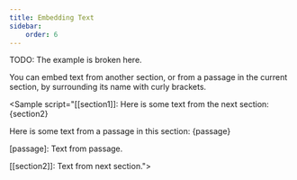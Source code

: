 ```yaml
---
title: Embedding Text
sidebar:
    order: 6
---
```




<Aside type="caution">
    TODO: The example is broken here.
</Aside>

You can embed text from another section, or from a passage in the current section, by surrounding its name with curly brackets.

<Sample script="[[section1]]:
Here is some text from the next section: {section2}

Here is some text from a passage in this section: {passage}

[passage]:
Text from passage.

[[section2]]:
Text from next section."></Sample>